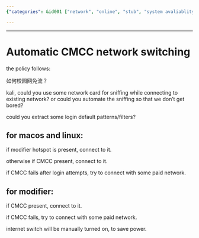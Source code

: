 ```yaml
---
{"categories": &id001 ["network", "online", "stub", "system avaliablity", "白嫖"], "category": "Network Switching", "date": "2023-12-22 23:52:59", "description": "This text provides a detailed guide on automatic network switching for CMCC (China Mobile Communications Group) network, discussing how to avoid bandwidth limitations and automate the process using Kali Linux, with instructions for various devices such as macOS and Linux. It also explains different connection methods based on CMCC availability and offers manual internet switching options to save power.", "tags": *id001, "title": "Automatic CMCC network switching"}

---
```


------

# Automatic CMCC network switching

the policy follows:

如何校园网免流？

kali, could you use some network card for sniffing while connecting to existing network? or could you automate the sniffing so that we don't get bored?

could you extract some login default patterns/filters?

## for macos and linux:

if modifier hotspot is present, connect to it.

otherwise if CMCC present, connect to it.

if CMCC fails after login attempts, try to connect with some paid network.

## for modifier:

if CMCC present, connect to it.

if CMCC fails, try to connect with some paid network.

internet switch will be manually turned on, to save power.



